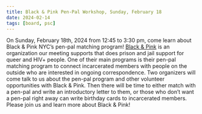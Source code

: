```yaml
---
title: Black & Pink Pen-Pal Workshop, Sunday, February 18
date: 2024-02-14
tags: [board, psc]
---
```


On Sunday, February 18th, 2024 from 12:45 to 3:30 pm, come learn about Black & Pink NYC’s pen-pal matching program! [Black & Pink](https://www.blackandpink.org/) is an organization our meeting supports that does prison and jail support for queer and HIV+ people. One of their main programs is their pen-pal matching program to connect incarcerated members with people on the outside who are interested in ongoing correspondence. Two organizers will come talk to us about the pen-pal program and other volunteer opportunities with Black & Pink. Then there will be time to either match with a pen-pal and write an introductory letter to them, or those who don’t want a pen-pal right away can write birthday cards to incarcerated members. Please join us and learn more about Black & Pink!
